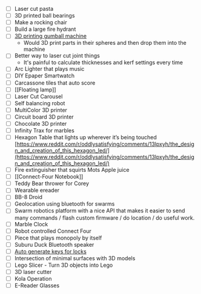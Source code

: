 - [ ] Laser cut pasta
- [ ] 3D printed ball bearings
- [ ] Make a rocking chair
- [ ] Build a large fire hydrant
- [ ] [3D printing gumball machine](https://www.digitalharbor.org/2016/01/3d-print-dispensing-gumball-machine/)
    - Would 3D print parts in their spheres and then drop them into the machine
- [ ] Better way to laser cut joint things
    - It's painful to calculate thicknesses and kerf settings every time
- [ ] Arc Lighter that plays music
- [ ] DIY Epaper Smartwatch
- [ ] Carcassone tiles that auto score
- [ ] [[Floating lamp]]
- [ ] Laser Cut Carousel
- [ ] Self balancing robot
- [ ] MultiColor 3D printer
- [ ] Circuit board 3D printer
- [ ] Chocolate 3D printer
- [ ] Infinity Trax for marbles
- [ ] Hexagon Table that lights up wherever it’s being touched [https://www.reddit.com/r/oddlysatisfying/comments/13lpxyh/the_design_and_creation_of_this_hexagon_led/](https://www.reddit.com/r/oddlysatisfying/comments/13lpxyh/the_design_and_creation_of_this_hexagon_led/)
- [ ] Fire extinguisher that squirts Mots Apple juice
- [ ] [[Connect-Four Notebook]]
- [ ] Teddy Bear thrower for Corey
- [ ] Wearable ereader
- [ ] BB-8 Droid
- [ ] Geolocation using bluetooth for swarms
- [ ] Swarm robotics platform with a nice API that makes it easier to send many commands / flash custom firmware / do location / do useful work.
- [ ] Marble Clock
- [ ] Robot controlled Connect Four
- [ ] Piece that plays monopoly by itself
- [ ] Suburu Duck Bluetooth speaker
- [ ] [Auto generate keys for locks](https://www.usenix.org/system/files/conference/woot15/woot15-paper-burgess.pdf)
- [ ] Intersection of minimal surfaces with 3D models
- [ ] Lego Slicer - Turn 3D objects into Lego 
- [ ] 3D laser cutter
- [ ] Kola Operation
- [ ] E-Reader Glasses